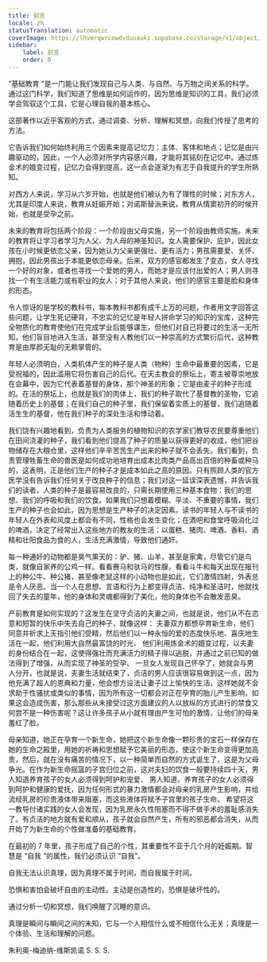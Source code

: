 ```yaml
---
title: 前言
locale: zh
statusTranslation: automatic
coverImage: https://lhvmrqwrcowdvduuaukz.supabase.co/storage/v1/object/public/strapi-uploads/small_cover-educacion-fundamental.webp-2d51a7828a2b1309555be27f7e2a61a0.webp
sidebar:
    label: 前言
    order: 0
---
```

“基础教育 "是一门能让我们发现自己与人类、与自然、与万物之间关系的科学。通过这门科学，我们知道了思维是如何运作的，因为思维是知识的工具，我们必须学会驾驭这个工具，它是心理自我的基本核心。

这部著作以近乎客观的方式，通过调查、分析、理解和冥想，向我们传授了思考的方法。

它告诉我们如何始终利用三个因素来提高记忆力：主体、客体和地点；记忆是由兴趣驱动的，因此，一个人必须对所学内容感兴趣，才能将其铭刻在记忆中。通过炼金术的嬗变过程，记忆力会得到提高，这一点会逐渐为有志于自我提升的学生所熟知。

对西方人来说，学习从六岁开始，也就是他们被认为有了理性的时候；对东方人，尤其是印度人来说，教育从妊娠开始；对诺斯替派来说，教育从情窦初开的时候开始，也就是受孕之前。

未来的教育将包括两个阶段：一个阶段由父母实施，另一个阶段由教师实施。未来的教育将让学习者学习为人父、为人母的神圣知识。女人需要保护、庇护，因此女孩在小时候更依恋父亲，因为她认为父亲更强壮、更有活力；男孩需要爱、关怀、拥抱，因此男孩出于本能更依恋母亲。后来，双方的感官都发生了变态，女人寻找一个好的对象，或者也寻找一个爱她的男人，而她才是应该付出爱的人；男人则寻找一个有生活能力或有职业的女人；对于其他人来说，他们的感官主要是脸和身体的形态。

令人惊讶的是学校的教科书，每本教科书都有成千上万的问题，作者用文字回答这些问题，让学生死记硬背，不忠实的记忆是年轻人拼命学习的知识的宝库，这种完全物质化的教育使他们在完成学业后能够谋生，但他们对自己将要过的生活一无所知，他们盲目地进入生活，甚至没有人教他们以一种崇高的方式繁衍后代，这种教育是由厚颜无耻的无赖掌管的。

年轻人必须明白，人类机体产生的种子是人类（物种）生命中最重要的因素，它是受祝福的，因此滥用它将伤害自己的后代。在天主教会的祭坛上，寄主被尊崇地放在会幕中，因为它代表着基督的身体，那个神圣的形象；它是由麦子的种子形成的。在活的祭坛上，也就是我们的肉体上，我们的种子取代了基督教的圣物，它追随着历史上的基督；在我们自己的种子里，我们保留着实质上的基督，我们追随着活生生的基督，他在我们种子的深处生活和悸动着。

我们饶有兴趣地看到，负责为人类服务的植物知识的农学家们教导农民要尊重他们在田间浇灌的种子，我们看到他们提高了种子的质量以获得更好的收成，他们把谷物储存在大粮仓里，这样他们辛辛苦苦生产出来的种子就不会丢失。我们看到，负责管理牲畜生命的兽医是如何成功地培育出成本比肉类产品高出百倍的种畜或种马的，这表明，正是他们生产的种子才是成本如此之高的原因。只有照顾人类的官方医学没有告诉我们任何关于改良种子的信息；我们对这一延误深表遗憾，并告诉我们的读者，人类的种子是最容易改良的，只需长期使用三种基本食物：我们的思想、我们的呼吸和我们的饮食。如果我们只想着模糊、平淡、不重要的事情，我们生产的种子也会如此，因为思想是生产种子的决定因素。读书的年轻人与不读书的年轻人在外表和风度上都会有不同，性格也会发生变化；在酒吧和食堂呼吸消化过的啤酒，决定了经常出入这些地方的教友的生活：以蛋糕、猪肉、啤酒、香料、酒精和壮阳食品为食的人，生活充满激情，导致他们通奸。

每一种通奸的动物都是臭气熏天的：驴、猪、山羊，甚至是家禽，尽管它们是鸟类，就像自家养的公鸡一样。看看赛马和驮马的性腺，看看斗牛和每天出现在报刊上的种公牛、种公猪，甚至像老鼠这样的小动物也是如此，它们激情四射，外表总是令人厌恶。当一个人在思想、言语和行为上都变得贞洁、纯净和圣洁时，他就找回了失去的童年，他的身体和灵魂都得到了美化，他的身体也不会散发恶臭。

产前教育是如何实现的？这发生在坚守贞洁的夫妻之间，也就是说，他们从不在恣意和短暂的快乐中失去自己的种子，就像这样： 夫妻双方都想孕育新生命，他们同意并祈求上天指引他们受精，然后他们以一种永恒的爱的态度快乐地、喜庆地生活在一起，他们利用大自然最富饶的时光、 他们利用炼金术的嬗变过程，以夫妻的身份结合在一起，这使得强壮而充满活力的精子得以逃脱，并通过之前已知的做法得到了增强，从而实现了神圣的受孕、 一旦女人发现自己怀孕了，她就会与男人分开，也就是说，夫妻生活就结束了，贞洁的男人应该很容易做到这一点，因为他充满了超人的恩典和力量，他会想方设法让妻子过上愉快的生活，这样她就不会求助于性骚扰或类似的事情，因为所有这一切都会对正在孕育的胎儿产生影响，如果这会造成伤害，那么那些从未接受过这方面建议的人以放纵的方式进行的禁食又何尝不是一种伤害呢？这让许多孩子从小就有理由产生可怕的激情，让他们的母亲羞红了脸。

母亲知道，她正在孕育一个新生命，她把这个新生命像一颗珍贵的宝石一样保存在她的生命之殿里，用她的祈祷和思想赋予它美丽的形态，使这个新生命变得更加高贵，然后，就在没有痛苦的情况下，以一种简单而自然的方式诞生了，这是为父母争光。在作为新生命摇篮的子宫归位之前，这对夫妇的饮食一般要持续四十天，男人知道养育孩子的女人必须得到呵护和宠爱、 男人知道，养育孩子的女人必须得到呵护和健康的爱抚，因为任何形式的暴力激情都会对母亲的乳房产生影响，并给流经乳房的珍贵液体带来阻塞，而这些液体将赋予子宫里的孩子生命。 希望将这一教导付诸实践的女人会发现，因为乳房永久性阻塞而不得不做手术的羞耻感消失了。有贞洁的地方就有爱和顺从，孩子就会自然产生，所有的邪恶都会消失，从而开始了为新生命的个性做准备的基础教育。

在最初的 7 年里，孩子形成了自己的个性，其重要性不亚于几个月的妊娠期。智慧是 “自我 ”的属性，我们必须认识 “自我”。

自我无法认识真理，因为真理不属于时间，而自我属于时间。

恐惧和害怕会破坏自由的主动性。主动是创造性的，恐惧是破坏性的。

通过分析一切和冥想，我们唤醒了沉睡的意识。

真理是瞬间与瞬间之间的未知，它与一个人相信什么或不相信什么无关；真理是一个体验、生活和理解的问题。

朱利奥-梅迪纳-维斯凯诺
S. S. S.
